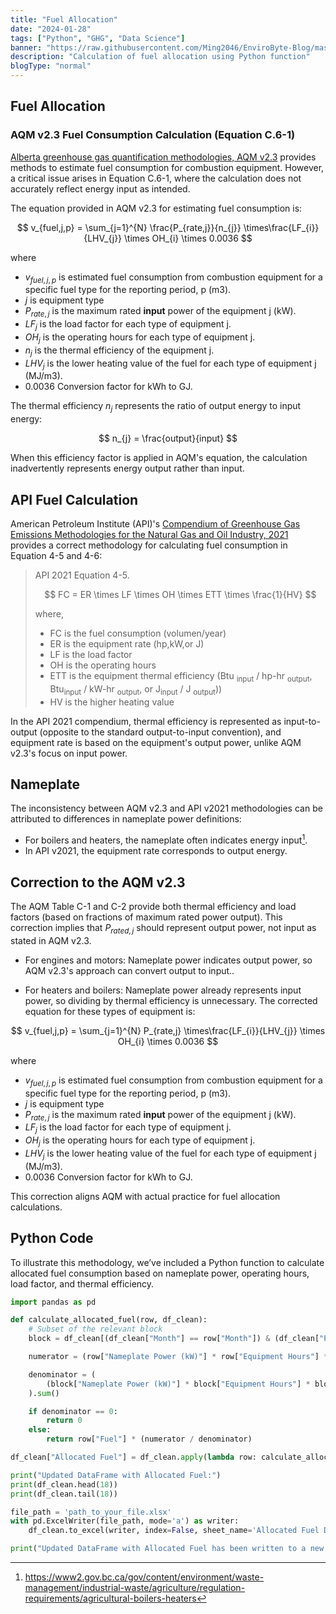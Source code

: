 ```yaml
---
title: "Fuel Allocation"
date: "2024-01-28"
tags: ["Python", "GHG", "Data Science"]
banner: "https://raw.githubusercontent.com/Ming2046/EnviroByte-Blog/master/images/fuelallocation.jpg"
description: "Calculation of fuel allocation using Python function"
blogType: "normal"
---
```


## Fuel Allocation

### AQM v2.3 Fuel Consumption Calculation (Equation C.6-1)

[Alberta greenhouse gas quantification methodologies, AQM v2.3](https://open.alberta.ca/publications/alberta-greenhouse-gas-quantification-methodologies) provides methods to estimate fuel consumption for combustion equipment. However, a critical issue arises in Equation C.6-1, where the calculation does not accurately reflect energy input as intended.

The equation provided in AQM v2.3 for estimating fuel consumption is:

$$
v_{fuel,j,p} = \sum_{j=1}^{N} \frac{P_{rate,j}}{n_{j}} \times\frac{LF_{i}}{LHV_{j}} \times OH_{i} \times 0.0036
$$

where

- $v_{fuel,j,p}$ is estimated fuel consumption from combustion equipment for a specific fuel type for the reporting period, p (m3).
- $j$ is equipment type
- $P_{rate,j}$ is the maximum rated **input** power of the equipment j (kW).
- $LF_{j}$ is the load factor for each type of equipment j.
- $OH_{j}$ is the operating hours for each type of equipment j.
- $n_{j}$ is the thermal efficiency of the equipment j.
- $LHV_{j}$ is the lower heating value of the fuel for each type of equipment j (MJ/m3).
- 0.0036 Conversion factor for kWh to GJ.

The thermal efficiency $n_{j}$ represents the ratio of output energy to input energy:

$$
n_{j} = \frac{output}{input}
$$

When this efficiency factor is applied in AQM's equation, the calculation inadvertently represents energy output rather than input.

## API Fuel Calculation

American Petroleum Institute (API)'s [Compendium of Greenhouse Gas Emissions Methodologies for the Natural Gas and Oil Industry, 2021](https://www.api.org/~/media/files/policy/esg/ghg/2021-api-ghg-compendium-110921.pdf) provides a correct methodology for calculating fuel consumption in Equation 4-5 and 4-6:

> API 2021 Equation 4-5.
>
> $$
> FC = ER \times LF \times OH \times ETT \times \frac{1}{HV}
> $$
>
> where,
>
> - FC is the fuel consumption (volumen/year)
> - ER is the equipment rate (hp,kW,or J)
> - LF is the load factor
> - OH is the operating hours
> - ETT is the equipment thermal efficiency (Btu <sub>input</sub> / hp-hr <sub>output</sub>, Btu<sub>input</sub> / kW-hr <sub>output</sub>, or J<sub>input</sub> / J <sub>output</sub>))
> - HV is the higher heating value

In the API 2021 compendium, thermal efficiency is represented as input-to-output (opposite to the standard output-to-input convention), and equipment rate is based on the equipment's output power, unlike AQM v2.3's focus on input power.

## Nameplate

The inconsistency between AQM v2.3 and API v2021 methodologies can be attributed to differences in nameplate power definitions:

- For boilers and heaters, the nameplate often indicates energy input[^1].
- In API v2021, the equipment rate corresponds to output energy.

## Correction to the AQM v2.3

The AQM Table C-1 and C-2 provide both thermal efficiency and load factors (based on fractions of maximum rated power output). This correction implies that $P_{rated,j}$ should represent output power, not input as stated in AQM v2.3.

- For engines and motors: Nameplate power indicates output power, so AQM v2.3's approach can convert output to input..

- For heaters and boilers: Nameplate power already represents input power, so dividing by thermal efficiency is unnecessary. The corrected equation for these types of equipment is:

$$
v_{fuel,j,p} = \sum_{j=1}^{N} P_{rate,j} \times\frac{LF_{i}}{LHV_{j}} \times OH_{i} \times 0.0036
$$

where

- $v_{fuel,j,p}$ is estimated fuel consumption from combustion equipment for a specific fuel type for the reporting period, p (m3).
- $j$ is equipment type
- $P_{rate,j}$ is the maximum rated **input** power of the equipment j (kW).
- $LF_{j}$ is the load factor for each type of equipment j.
- $OH_{j}$ is the operating hours for each type of equipment j.
- $LHV_{j}$ is the lower heating value of the fuel for each type of equipment j (MJ/m3).
- 0.0036 Conversion factor for kWh to GJ.

This correction aligns AQM with actual practice for fuel allocation calculations.

## Python Code

To illustrate this methodology, we’ve included a Python function to calculate allocated fuel consumption based on nameplate power, operating hours, load factor, and thermal efficiency.

```python
import pandas as pd

def calculate_allocated_fuel(row, df_clean):
    # Subset of the relevant block
    block = df_clean[(df_clean["Month"] == row["Month"]) & (df_clean["Phase"] == row["Phase"])]

    numerator = (row["Nameplate Power (kW)"] * row["Equipment Hours"] * row["Load"]) / row["Thermal Eff."]

    denominator = (
        (block["Nameplate Power (kW)"] * block["Equipment Hours"] * block["Load"]) / block["Thermal Eff."]
    ).sum()

    if denominator == 0:
        return 0
    else:
        return row["Fuel"] * (numerator / denominator)

df_clean["Allocated Fuel"] = df_clean.apply(lambda row: calculate_allocated_fuel(row, df_clean), axis=1)

print("Updated DataFrame with Allocated Fuel:")
print(df_clean.head(18))
print(df_clean.tail(18))

file_path = 'path_to_your_file.xlsx'
with pd.ExcelWriter(file_path, mode='a') as writer:
    df_clean.to_excel(writer, index=False, sheet_name='Allocated Fuel Data')

print("Updated DataFrame with Allocated Fuel has been written to a new sheet in the original Excel file.")
```

[^1]: https://www2.gov.bc.ca/gov/content/environment/waste-management/industrial-waste/agriculture/regulation-requirements/agricultural-boilers-heaters
